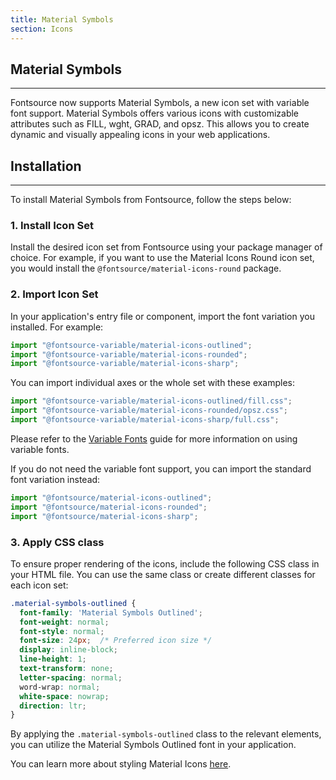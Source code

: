 ```yaml
---
title: Material Symbols
section: Icons
---
```


## Material Symbols

---

Fontsource now supports Material Symbols, a new icon set with variable font support. Material Symbols offers various icons with customizable attributes such as FILL, wght, GRAD, and opsz. This allows you to create dynamic and visually appealing icons in your web applications.

## Installation

---

To install Material Symbols from Fontsource, follow the steps below:

### 1. Install Icon Set

Install the desired icon set from Fontsource using your package manager of choice. For example, if you want to use the Material Icons Round icon set, you would install the `@fontsource/material-icons-round` package.

### 2. Import Icon Set

In your application's entry file or component, import the font variation you installed. For example:

```jsx
import "@fontsource-variable/material-icons-outlined";
import "@fontsource-variable/material-icons-rounded";
import "@fontsource-variable/material-icons-sharp";
```

You can import individual axes or the whole set with these examples:

```jsx
import "@fontsource-variable/material-icons-outlined/fill.css";
import "@fontsource-variable/material-icons-rounded/opsz.css";
import "@fontsource-variable/material-icons-sharp/full.css";
```

Please refer to the [Variable Fonts](/docs/getting-started/variable) guide for more information on using variable fonts.

If you do not need the variable font support, you can import the standard font variation instead:

```jsx
import "@fontsource/material-icons-outlined";
import "@fontsource/material-icons-rounded";
import "@fontsource/material-icons-sharp";
```

### 3. Apply CSS class

To ensure proper rendering of the icons, include the following CSS class in your HTML file. You can use the same class or create different classes for each icon set:

```css
.material-symbols-outlined {
  font-family: 'Material Symbols Outlined';
  font-weight: normal;
  font-style: normal;
  font-size: 24px;  /* Preferred icon size */
  display: inline-block;
  line-height: 1;
  text-transform: none;
  letter-spacing: normal;
  word-wrap: normal;
  white-space: nowrap;
  direction: ltr;
}
```

By applying the `.material-symbols-outlined` class to the relevant elements, you can utilize the Material Symbols Outlined font in your application.

You can learn more about styling Material Icons [here](https://developers.google.com/fonts/docs/material_symbols).
